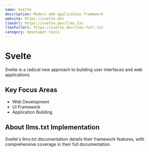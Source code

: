 ```yaml
---
name: Svelte
description: Modern web application framework
website: https://svelte.dev
llmsUrl: https://svelte.dev/llms.txt
llmsFullUrl: https://svelte.dev/llms-full.txt
category: developer-tools
---
```


# Svelte

Svelte is a radical new approach to building user interfaces and web applications.

## Key Focus Areas

- Web Development
- UI Framework
- Application Building

## About llms.txt Implementation

Svelte's llms.txt documentation details their framework features, with comprehensive coverage in their full documentation.
